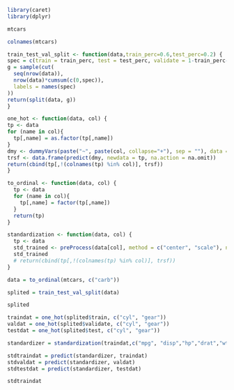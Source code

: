 
```r
library(caret)
library(dplyr)
```

```r
mtcars
```
```r
colnames(mtcars)
```

```r
train_test_val_split <- function(data,train_perc=0.6,test_perc=0.2) {
spec = c(train = train_perc, test = test_perc, validate = 1-train_perc-test_perc)
g = sample(cut(
  seq(nrow(data)), 
  nrow(data)*cumsum(c(0,spec)),
  labels = names(spec)
))   
return(split(data, g))
}
```

```r
one_hot <- function(data, col) {
tp <- data
for (name in col){
  tp[,name] = as.factor(tp[,name])
}
dmy <- dummyVars(paste("~", paste(col, collapse="+"), sep = ""), data = tp)
trsf <- data.frame(predict(dmy, newdata = tp, na.action = na.omit))
return(cbind(tp[,!(colnames(tp) %in% col)], trsf))
}
```

```r
to_ordinal <- function(data, col) {
  tp <- data
  for (name in col){
    tp[,name] = factor(tp[,name])
  }
  return(tp)
}
```

```r
standardization <- function(data, col) {
  tp <- data   
  std_trained <- preProcess(data[col], method = c("center", "scale"), na.remove = TRUE)
  std_trained
  # return(cbind(tp[,!(colnames(tp) %in% col)], trsf))
}

```

```r
data = to_ordinal(mtcars, c("carb"))
```

```r
splited = train_test_val_split(data)   
```

```r
splited
```

```r
traindat = one_hot(splited$train, c("cyl", "gear"))
valdat = one_hot(splited$validate, c("cyl", "gear"))
testdat = one_hot(splited$test, c("cyl", "gear"))
```

```r
standardizer = standardization(traindat,c("mpg", "disp","hp","drat","wt","qsec"))
```

```r
stdtraindat = predict(standardizer, traindat)
stdvaldat = predict(standardizer, valdat)
stdtestdat = predict(standardizer, testdat)
```

```r
stdtraindat
```


